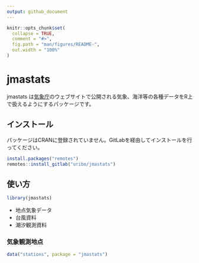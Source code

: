 ```yaml
---
output: github_document
---
```


<!-- README.md is generated from README.Rmd. Please edit that file -->

```r
knitr::opts_chunk$set(
  collapse = TRUE,
  comment = "#>",
  fig.path = "man/figures/README-",
  out.width = "100%"
)
```

# jmastats

<!-- badges: start -->
<!-- badges: end -->

jmastats は[気象庁](https://www.jma.go.jp/jma/index.html)のウェブサイトで公開される気象、海洋等の各種データをR上で扱えるようにするパッケージです。

## インストール

パッケージはCRANに登録されていません。GitLabを経由してインストールを行ってください。

``` r
install.packages("remotes")
remotes::install_gitlab("uribo/jmastats")
```

## 使い方

```r
library(jmastats)
```

- 地点気象データ
- 台風資料
- 潮汐観測資料

### 気象観測地点

```r
data("stations", package = "jmastats")
```

